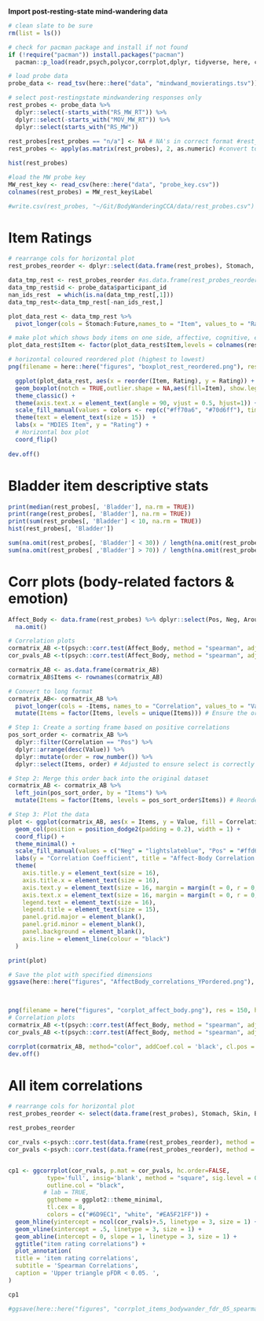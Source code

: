 
**Import post-resting-state mind-wandering data**
```r

# clean slate to be sure
rm(list = ls())

# check for pacman package and install if not found
if (!require("pacman")) install.packages("pacman")
  pacman::p_load(readr,psych,polycor,corrplot,dplyr, tidyverse, here, circlize, BiocManager, ComplexHeatmap, gplots, gridExtra, gt, kableExtra, ggcorrplot, shape, patchwork, tidyr)

# load probe data 
probe_data <- read_tsv(here::here("data", "mindwand_movieratings.tsv")) 

# select post-restingstate mindwandering responses only
rest_probes <- probe_data %>%
  dplyr::select(-starts_with("RS_MW_RT")) %>%
  dplyr::select(-starts_with("MOV_MW_RT")) %>%
  dplyr::select(starts_with("RS_MW"))
 
rest_probes[rest_probes == "n/a"] <- NA # NA's in correct format #rest_probes 
rest_probes <- apply(as.matrix(rest_probes), 2, as.numeric) #convert to numeric matrix

hist(rest_probes)

#load the MW probe key
MW_rest_key <- read_csv(here::here("data", "probe_key.csv"))
colnames(rest_probes) = MW_rest_key$Label

#write.csv(rest_probes, "~/Git/BodyWanderingCCA/data/rest_probes.csv")
```

# Item Ratings
```r

# rearrange cols for horizontal plot
rest_probes_reorder <- dplyr::select(data.frame(rest_probes), Stomach, Skin, Bladder, Movement, Heart, Breath, Body, Arousal, Image, Distant, Ruminate, Focus, Spontaneous, Vague, Vivid, Words, Neg, Pos, Other, Self, Past, Future)

data_tmp_rest <- rest_probes_reorder #as.data.frame(rest_probes_reorder)
data_tmp_rest$id <- probe_data$participant_id
nan_ids_rest  = which(is.na(data_tmp_rest[,1]))
data_tmp_rest<-data_tmp_rest[-nan_ids_rest,]

plot_data_rest <- data_tmp_rest %>%
  pivot_longer(cols = Stomach:Future,names_to = "Item", values_to = "Rating") 

# make plot which shows body items on one side, affective, cognitive, etc
plot_data_rest$Item <- factor(plot_data_rest$Item,levels = colnames(rest_probes_reorder))

# horizontal coloured reordered plot (highest to lowest)
png(filename = here::here("figures", "boxplot_rest_reordered.png"), res = 150, height = 12, width = 12, units = "cm")

  ggplot(plot_data_rest, aes(x = reorder(Item, Rating), y = Rating)) + 
  geom_boxplot(notch = TRUE,outlier.shape = NA,aes(fill=Item), show.legend = FALSE) + 
  theme_classic() +
  theme(axis.text.x = element_text(angle = 90, vjust = 0.5, hjust=1)) +
  scale_fill_manual(values = colors <- rep(c("#ff70a6", "#70d6ff"), times=c(8, 14))) +
  theme(text = element_text(size = 15))  +
  labs(x = "MDIES Item", y = "Rating") +
  # Horizontal box plot
  coord_flip()
  
dev.off()


```

# Bladder item descriptive stats
```r

print(median(rest_probes[, 'Bladder'], na.rm = TRUE))
print(range(rest_probes[, 'Bladder'], na.rm = TRUE))
print(sum(rest_probes[, 'Bladder'] < 10, na.rm = TRUE))
hist(rest_probes[, 'Bladder'])

sum(na.omit(rest_probes[, 'Bladder'] < 30)) / length(na.omit(rest_probes[ ,'Bladder']))
sum(na.omit(rest_probes[ ,'Bladder'] > 70)) / length(na.omit(rest_probes[ ,'Bladder']))

```


# Corr plots (body-related factors & emotion)
```r

Affect_Body <- data.frame(rest_probes) %>% dplyr::select(Pos, Neg, Arousal, Body, Breath, Heart, Movement, Bladder, Skin, Stomach) %>%
  na.omit()

# Correlation plots
cormatrix_AB <-t(psych::corr.test(Affect_Body, method = "spearman", adjust = "fdr")$r[1:2, 3:10])
cor_pvals_AB <-t(psych::corr.test(Affect_Body, method = "spearman", adjust = "fdr")$p[1:2, 3:10])

cormatrix_AB <- as.data.frame(cormatrix_AB)
cormatrix_AB$Items <- rownames(cormatrix_AB)

# Convert to long format
cormatrix_AB<- cormatrix_AB %>%
  pivot_longer(cols = -Items, names_to = "Correlation", values_to = "Value") %>%
  mutate(Items = factor(Items, levels = unique(Items))) # Ensure the order is as desired

# Step 1: Create a sorting frame based on positive correlations
pos_sort_order <- cormatrix_AB %>%
  dplyr::filter(Correlation == "Pos") %>%
  dplyr::arrange(desc(Value)) %>%
  dplyr::mutate(order = row_number()) %>%
  dplyr::select(Items, order) # Adjusted to ensure select is correctly applied

# Step 2: Merge this order back into the original dataset
cormatrix_AB <- cormatrix_AB %>%
  left_join(pos_sort_order, by = "Items") %>%
  mutate(Items = factor(Items, levels = pos_sort_order$Items)) # Reorder based on positive correlation

# Step 3: Plot the data
plot <- ggplot(cormatrix_AB, aes(x = Items, y = Value, fill = Correlation)) +
  geom_col(position = position_dodge2(padding = 0.2), width = 1) +
  coord_flip() +
  theme_minimal() +
  scale_fill_manual(values = c("Neg" = "lightslateblue", "Pos" = "#ffd670")) +
  labs(y = "Correlation Coefficient", title = "Affect-Body Correlation Coefficients") +
  theme(
    axis.title.y = element_text(size = 16),
    axis.title.x = element_text(size = 16),
    axis.text.y = element_text(size = 16, margin = margin(t = 0, r = 0, b = 0, l = 10, unit = "pt")),
    axis.text.x = element_text(size = 16, margin = margin(t = 0, r = 0, b = 10, l = 0, unit = "pt")),
    legend.text = element_text(size = 16),
    legend.title = element_text(size = 15),
    panel.grid.major = element_blank(),
    panel.grid.minor = element_blank(),
    panel.background = element_blank(),
    axis.line = element_line(colour = "black")
  )

print(plot)

# Save the plot with specified dimensions
ggsave(here::here("figures", "AffectBody_correlations_YPordered.png"), plot, width = 6, height = 8, dpi = 300, bg = 'white')

  
```



```r
png(filename = here("figures", "corplot_affect_body.png"), res = 150, height = 12, width = 12, units = "cm")
# Correlation plots
cormatrix_AB <-t(psych::corr.test(Affect_Body, method = "spearman", adjust = "fdr")$r[1:2, 3:10])
cor_pvals_AB <-t(psych::corr.test(Affect_Body, method = "spearman", adjust = "fdr")$p[1:2, 3:10])

corrplot(cormatrix_AB, method="color", addCoef.col = 'black', cl.pos = 'n',col.lim = c(min(cormatrix_AB), max(cormatrix_AB)),tl.col="black", col=colorRampPalette(c("blue","white","red"))(100))
dev.off()

```


# All item correlations
```r

# rearrange cols for horizontal plot
rest_probes_reorder <- select(data.frame(rest_probes), Stomach, Skin, Bladder, Movement, Heart, Breath, Body, Arousal, Image, Distant, Ruminate, Focus, Vague, Vivid, Words, Past, Future, Other, Self, Neg, Pos)

rest_probes_reorder

cor_rvals <-psych::corr.test(data.frame(rest_probes_reorder), method = "spearman", adjust = "fdr")$r
cor_pvals <-psych::corr.test(data.frame(rest_probes_reorder), method = "spearman", adjust = "fdr")$p


cp1 <- ggcorrplot(cor_rvals, p.mat = cor_pvals, hc.order=FALSE,
           type='full', insig='blank', method = "square", sig.level = 0.05, 
           outline.col = "black",
          # lab = TRUE,
           ggtheme = ggplot2::theme_minimal,
           tl.cex = 8,
           colors = c("#6D9EC1", "white", "#EA5F21FF")) +
  geom_hline(yintercept = ncol(cor_rvals)+.5, linetype = 3, size = 1) +
  geom_vline(xintercept = .5, linetype = 3, size = 1) +
  geom_abline(intercept = 0, slope = 1, linetype = 3, size = 1) +
  ggtitle("item rating correlations") +
  plot_annotation(
  title = 'item rating correlations',
  subtitle = 'Spearman Correlations',
  caption = 'Upper triangle pFDR < 0.05. ',
)

cp1

#ggsave(here::here("figures", "corrplot_items_bodywander_fdr_05_spearman.png"), height = 8, width = 8, dpi = 300, units = "in")


```

